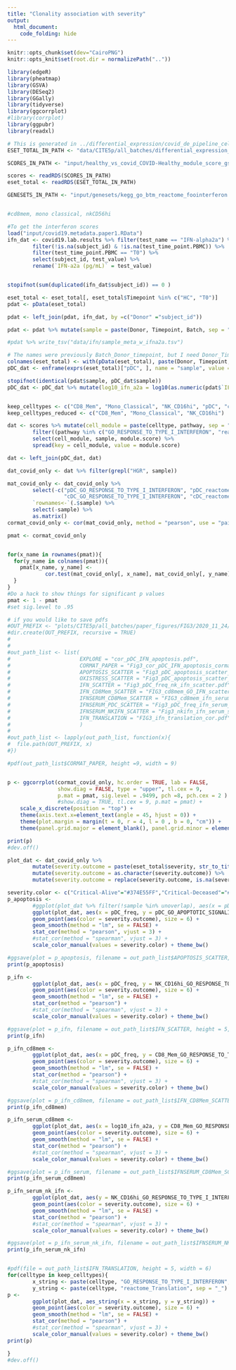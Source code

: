 ```yaml
---
title: "Clonality association with severity"
output: 
  html_document:
    code_folding: hide
---
```


```r
knitr::opts_chunk$set(dev="CairoPNG")
knitr::opts_knit$set(root.dir = normalizePath(".."))
```

```r
library(edgeR)
library(pheatmap)
library(GSVA)
library(DESeq2)
library(GGally)
library(tidyverse)
library(ggcorrplot)
#library(corrplot)
library(ggpubr)
library(readxl)

# This is generated in ../differential_expression/covid_de_pipeline_cell_freq
ESET_TOTAL_IN_PATH <- "data/CITE5p/all_batches/differential_expression_cell_freq/2020_07_24/t0_plus_healthy/subsetted_expressionsets/WCT_course_pcnt_total-eset.rds"

SCORES_IN_PATH <- "input/healthy_vs_covid_COVID-Healthy_module_score_gsva_filtered_samples_genes.rds"

scores <- readRDS(SCORES_IN_PATH)
eset_total <- readRDS(ESET_TOTAL_IN_PATH)

GENESETS_IN_PATH <- "input/genesets/kegg_go_btm_reactome_foointerferon.rds"


#cd8mem, mono classical, nkCD56hi

#To get the interferon scores
load("input/covid19.metadata.paper1.RData")
ifn_dat <- covid19.lab.results %>% filter(test_name == "IFN-alpha2a") %>%
        filter(!is.na(subject_id) & !is.na(test_time_point.PBMC)) %>%
        filter(test_time_point.PBMC == "T0") %>%
        select(subject_id, test_value) %>%
        rename(`IFN-a2a (pg/mL)` = test_value)


stopifnot(sum(duplicated(ifn_dat$subject_id)) == 0 )

eset_total <- eset_total[, eset_total$Timepoint %in% c("HC", "T0")]
pdat <- pData(eset_total)

pdat <- left_join(pdat, ifn_dat, by =c("Donor" ="subject_id"))

pdat <- pdat %>% mutate(sample = paste(Donor, Timepoint, Batch, sep = "_"))

#pdat %>% write_tsv("data/ifn/sample_meta_w_ifna2a.tsv")

# The names were previously Batch_Donor_timepoint, but I need Donor_Timepoint_Batch
colnames(eset_total) <- with(pData(eset_total), paste(Donor, Timepoint, Batch, sep = "_"))
pDC_dat <- enframe(exprs(eset_total)["pDC", ], name = "sample", value ="pDC_freq" )

stopifnot(identical(pdat$sample, pDC_dat$sample))
pDC_dat <- pDC_dat %>% mutate(log10_ifn_a2a = log10(as.numeric(pdat$`IFN-a2a (pg/mL)`) + .5))


keep_celltypes <- c("CD8_Mem", "Mono_Classical", "NK_CD16hi", "pDC", "cDC")
keep_celltypes_reduced <- c("CD8_Mem", "Mono_Classical", "NK_CD16hi")

dat <- scores %>% mutate(cell_module = paste(celltype, pathway, sep = "_")) %>%
        filter((pathway %in% c("GO_RESPONSE_TO_TYPE_I_INTERFERON", "reactome_Translation") & celltype %in% keep_celltypes )| (pathway == "GO_APOPTOTIC_SIGNALING_PATHWAY" & celltype == "pDC")) %>%
        select(cell_module, sample, module.score) %>%
        spread(key = cell_module, value = module.score)

```

```r
dat <- left_join(pDC_dat, dat)

dat_covid_only <- dat %>% filter(grepl("HGR", sample))

mat_covid_only <- dat_covid_only %>%
        select(-c("pDC_GO_RESPONSE_TO_TYPE_I_INTERFERON", "pDC_reactome_Translation",
                  "cDC_GO_RESPONSE_TO_TYPE_I_INTERFERON", "cDC_reactome_Translation",)) %>%
        `rownames<-`(.$sample) %>%
        select(-sample) %>%
        as.matrix()
cormat_covid_only <- cor(mat_covid_only, method = "pearson", use = "pairwise.complete.obs")

pmat <- cormat_covid_only


for(x_name in rownames(pmat)){
  for(y_name in colnames(pmat)){
    pmat[x_name, y_name] <- 
            cor.test(mat_covid_only[, x_name], mat_covid_only[, y_name], use = )$p.value
  }
}
#Do a hack to show things for significant p values
pmat <- 1 - pmat
#set sig.level to .95
```




```r
# if you would like to save pdfs
#OUT_PREFIX <- "plots/CITE5p/all_batches/paper_figures/FIG3/2020_11_24/"
#dir.create(OUT_PREFIX, recursive = TRUE)
#
#
#out_path_list <- list(
#                      EXPLORE = "cor_pDC_IFN_apoptosis.pdf",
#                      CORMAT_PAPER = "Fig3_cor_pDC_IFN_apoptosis_cormat_for_paper.pdf",
#                      APOPTOSIS_SCATTER = "Fig3_pDC_apoptosis_scatter_for_paper.pdf",
#                      OXISTRESS_SCATTER = "Fig3_pDC_apoptosis_scatter_for_paper.pdf",
#                      IFN_SCATTER = "Fig3_pDC_freq_nk_ifn_scatter.pdf",
#                      IFN_CD8Mem_SCATTER = "FIG3_cd8mem_GO_IFN_scatter.pdf",
#                      IFNSERUM_CD8Mem_SCATTER = "FIG3_cd8mem_ifn_serum_scatter.pdf",
#                      IFNSERUM_PDC_SCATTER = "Fig3_pDC_freq_ifn_serum_scatter.pdf",
#                      IFNSERUM_NKIFN_SCATTER = "Fig3_nkifn_ifn_serum_scatter.pdf",
#                      IFN_TRANSLATION = "FIG3_ifn_translation_cor.pdf"
#                      )
#
#out_path_list <- lapply(out_path_list, function(x){
#  file.path(OUT_PREFIX, x)                      
#})


```

```r
#pdf(out_path_list$CORMAT_PAPER, height =9, width = 9)


p <- ggcorrplot(cormat_covid_only, hc.order = TRUE, lab = FALSE, 
                show.diag = FALSE, type = "upper", tl.cex = 9, 
                p.mat = pmat, sig.level = .9499, pch =8, pch.cex = 2 ) +
                #show.diag = TRUE, tl.cex = 9, p.mat = pmat) +
    scale_x_discrete(position = "top") +
    theme(axis.text.x=element_text(angle = 45, hjust = 0)) +
    theme(plot.margin = margin(t = 0, r = 4, l = 0 , b = 0, "cm")) +
    theme(panel.grid.major = element_blank(), panel.grid.minor = element_blank())

print(p)
#dev.off()
```

```r
plot_dat <- dat_covid_only %>%
        mutate(severity.outcome = paste(eset_total$severity, str_to_title(eset_total$outcome), sep = "-")[match(dat_covid_only$sample, colnames(eset_total))]) %>%
        mutate(severity.outcome = as.character(severity.outcome)) %>%
        mutate(severity.outcome = replace(severity.outcome, is.na(severity.outcome), "na"))


```

```r
severity.color <- c("Critical-Alive"="#374E55FF","Critical-Deceased"="#DF8F44FF","Moderate-Alive"="#00A1D5FF" ,"Severe-Alive"="#B24745FF","Healthy" = "#79AF97FF", "na" = "grey")
p_apoptosis <- 
        #ggplot(plot_dat %>% filter(!sample %in% unoverlap), aes(x = pDC_freq, y = pDC_GO_APOPTOTIC_SIGNALING_PATHWAY)) +
        ggplot(plot_dat, aes(x = pDC_freq, y = pDC_GO_APOPTOTIC_SIGNALING_PATHWAY)) +
        geom_point(aes(color = severity.outcome), size = 6) +
        geom_smooth(method = "lm", se = FALSE) +
        stat_cor(method = "pearson", vjust = 3) +
        #stat_cor(method = "spearman", vjust = 3) +
        scale_color_manual(values = severity.color) + theme_bw()

#ggsave(plot = p_apoptosis, filename = out_path_list$APOPTOSIS_SCATTER, width =6, height = 5)
print(p_apoptosis)

p_ifn <- 
        ggplot(plot_dat, aes(x = pDC_freq, y = NK_CD16hi_GO_RESPONSE_TO_TYPE_I_INTERFERON)) +
        geom_point(aes(color = severity.outcome), size = 6) +
        geom_smooth(method = "lm", se = FALSE) +
        stat_cor(method = "pearson") +
        #stat_cor(method = "spearman", vjust = 3) +
        scale_color_manual(values = severity.color) + theme_bw()

#ggsave(plot = p_ifn, filename = out_path_list$IFN_SCATTER, height = 5, width = 6)
print(p_ifn)

p_ifn_cd8mem <- 
        ggplot(plot_dat, aes(x = pDC_freq, y = CD8_Mem_GO_RESPONSE_TO_TYPE_I_INTERFERON)) +
        geom_point(aes(color = severity.outcome), size = 6) +
        geom_smooth(method = "lm", se = FALSE) +
        stat_cor(method = "pearson") +
        #stat_cor(method = "spearman", vjust = 3) +
        scale_color_manual(values = severity.color) + theme_bw()

#ggsave(plot = p_ifn_cd8mem, filename = out_path_list$IFN_CD8Mem_SCATTER, height = 5, width = 6)
print(p_ifn_cd8mem)

p_ifn_serum_cd8mem <- 
        ggplot(plot_dat, aes(x = log10_ifn_a2a, y = CD8_Mem_GO_RESPONSE_TO_TYPE_I_INTERFERON)) +
        geom_point(aes(color = severity.outcome), size = 6) +
        geom_smooth(method = "lm", se = FALSE) +
        stat_cor(method = "pearson") +
        #stat_cor(method = "spearman", vjust = 3) +
        scale_color_manual(values = severity.color) + theme_bw()

#ggsave(plot = p_ifn_serum, filename = out_path_list$IFNSERUM_CD8Mem_SCATTER, height = 5, width = 6)
print(p_ifn_serum_cd8mem)

p_ifn_serum_nk_ifn <- 
        ggplot(plot_dat, aes(y = NK_CD16hi_GO_RESPONSE_TO_TYPE_I_INTERFERON, x = log10_ifn_a2a)) +
        geom_point(aes(color = severity.outcome), size = 6) +
        geom_smooth(method = "lm", se = FALSE) +
        stat_cor(method = "pearson") +
        #stat_cor(method = "spearman", vjust = 3) +
        scale_color_manual(values = severity.color) + theme_bw()

#ggsave(plot = p_ifn_serum_nk_ifn, filename = out_path_list$IFNSERUM_NKIFN_SCATTER, height = 5, width = 6)
print(p_ifn_serum_nk_ifn)


#pdf(file = out_path_list$IFN_TRANSLATION, height = 5, width = 6)
for(celltype in keep_celltypes){
        x_string <- paste(celltype, "GO_RESPONSE_TO_TYPE_I_INTERFERON", sep = "_")
        y_string <- paste(celltype, "reactome_Translation", sep = "_")
p <- 
        ggplot(plot_dat, aes_string(x = x_string, y = y_string)) +
        geom_point(aes(color = severity.outcome), size = 6) +
        geom_smooth(method = "lm", se = FALSE) +
        stat_cor(method = "pearson") +
        #stat_cor(method = "spearman", vjust = 3) +
        scale_color_manual(values = severity.color) + theme_bw()
print(p)

}
#dev.off()

```


